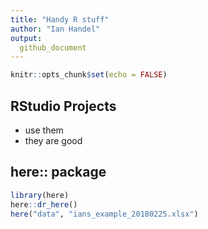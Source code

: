 ```yaml
---
title: "Handy R stuff"
author: "Ian Handel"
output:
  github_document
---
```


```r
knitr::opts_chunk$set(echo = FALSE)
```

## RStudio Projects

- use them
- they are good


## here:: package

```r
library(here)
here::dr_here()
here("data", "ians_example_20180225.xlsx")
```




